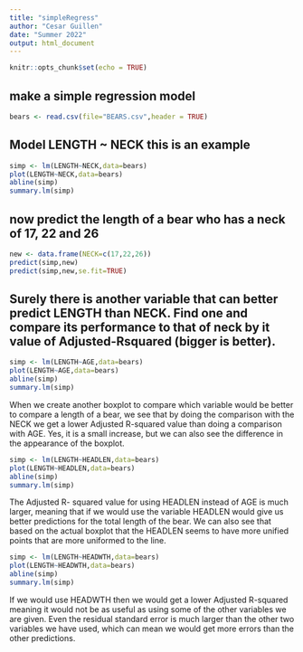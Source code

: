```yaml
---
title: "simpleRegress"
author: "Cesar Guillen"
date: "Summer 2022"
output: html_document
---
```


```r
knitr::opts_chunk$set(echo = TRUE)
```

## make a simple regression model

```r
bears <- read.csv(file="BEARS.csv",header = TRUE)
```

## Model LENGTH ~ NECK  this is an example  

```r
simp <- lm(LENGTH~NECK,data=bears)
plot(LENGTH~NECK,data=bears)
abline(simp)
summary.lm(simp)
```

## now predict the length of a bear who has a neck of 17, 22 and 26


```r
new <- data.frame(NECK=c(17,22,26))
predict(simp,new)
predict(simp,new,se.fit=TRUE)
```

## Surely there is another variable that can better predict LENGTH than NECK. Find one and compare its performance to that of neck by it value of Adjusted-Rsquared (bigger is better).

```r
simp <- lm(LENGTH~AGE,data=bears)
plot(LENGTH~AGE,data=bears)
abline(simp)
summary.lm(simp)
```

When we create another boxplot to compare which variable would be better to compare a length of a bear, we see that by doing the comparison with the NECK we get a lower Adjusted R-squared value than doing a comparison with AGE. Yes, it is a small increase, but we can also see the difference in the appearance of the boxplot. 

```r
simp <- lm(LENGTH~HEADLEN,data=bears)
plot(LENGTH~HEADLEN,data=bears)
abline(simp)
summary.lm(simp)
```

The Adjusted R- squared value for using HEADLEN instead of AGE is much larger, meaning that if we would use the variable HEADLEN would give us better predictions for the total length of the bear. We can also see that based on the actual boxplot that the HEADLEN seems to have more unified points that are more uniformed to the line. 

```r
simp <- lm(LENGTH~HEADWTH,data=bears)
plot(LENGTH~HEADWTH,data=bears)
abline(simp)
summary.lm(simp)
```

If we would use HEADWTH then we would get a lower Adjusted R-squared meaning it would not be as useful as using some of the other variables we are given. Even the residual standard error is much larger than the other two variables we have used, which can mean we would get more errors than the other predictions. 

